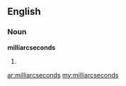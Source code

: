 ==English==

===Noun===
'''milliarcseconds'''

# {{plural of|[[milliarcsecond]]}}

[[ar:milliarcseconds]]
[[my:milliarcseconds]]